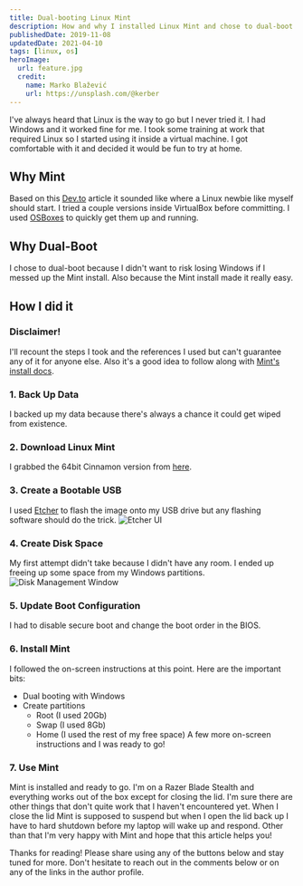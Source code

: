 ```yaml
---
title: Dual-booting Linux Mint
description: How and why I installed Linux Mint and chose to dual-boot between it and Windows
publishedDate: 2019-11-08
updatedDate: 2021-04-10
tags: [linux, os]
heroImage:
  url: feature.jpg
  credit:
    name: Marko Blažević
    url: https://unsplash.com/@kerber
---
```


I've always heard that Linux is the way to go but I never tried it. I had Windows and it worked fine for me. I took some training at work that required Linux so I started using it inside a virtual machine. I got comfortable with it and decided it would be fun to try at home.

## Why Mint

Based on this [Dev.to](https://dev.to/pluralsight/which-distribution-of-linux-should-i-use-51g7) article it sounded like where a Linux newbie like myself should start. I tried a couple versions inside VirtualBox before committing. I used [OSBoxes](https://www.osboxes.org/) to quickly get them up and running.

## Why Dual-Boot

I chose to dual-boot because I didn't want to risk losing Windows if I messed up the Mint install. Also because the Mint install made it really easy.

## How I did it

### Disclaimer!

I'll recount the steps I took and the references I used but can't guarantee any of it for anyone else.
Also it's a good idea to follow along with [Mint's install docs](https://www.linuxmint.com/documentation.php).

### 1. Back Up Data

I backed up my data because there's always a chance it could get wiped from existence.

### 2. Download Linux Mint

I grabbed the 64bit Cinnamon version from [here](https://linuxmint.com/download.php).

### 3. Create a Bootable USB

I used [Etcher](https://www.balena.io/etcher/) to flash the image onto my USB drive but any flashing software should do the trick.
![Etcher UI](etcher.png)

### 4. Create Disk Space

My first attempt didn't take because I didn't have any room. I ended up freeing up some space from my Windows partitions.
![Disk Management Window](disk.png)

### 5. Update Boot Configuration

I had to disable secure boot and change the boot order in the BIOS.

### 6. Install Mint

I followed the on-screen instructions at this point. Here are the important bits:

- Dual booting with Windows
- Create partitions
  - Root (I used 20Gb)
  - Swap (I used 8Gb)
  - Home (I used the rest of my free space)
    A few more on-screen instructions and I was ready to go!

### 7. Use Mint

Mint is installed and ready to go. I'm on a Razer Blade Stealth and everything works out of the box except for closing the lid. I'm sure there are other things that don't quite work that I haven't encountered yet. When I close the lid Mint is supposed to suspend but when I open the lid back up I have to hard shutdown before my laptop will wake up and respond.
Other than that I'm very happy with Mint and hope that this article helps you!

Thanks for reading! Please share using any of the buttons below and stay tuned for more. Don't hesitate to reach out in the comments below or on any of the links in the author profile.
